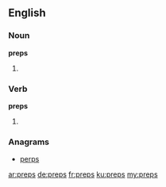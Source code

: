 ==English==

===Noun===
'''preps'''
# {{plural of|prep}}

===Verb===
'''preps'''
# {{third-person singular of|prep}}

===Anagrams===
* [[perps#English|perps]]

[[ar:preps]]
[[de:preps]]
[[fr:preps]]
[[ku:preps]]
[[my:preps]]